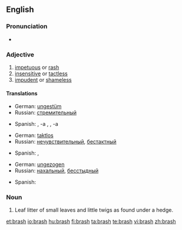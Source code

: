 ==English==

===Pronunciation===
* {{rhymes|æʃ}}

===Adjective===
{{en-adj|brash|er|more}}

# [[impetuous]] or [[rash]]
# [[insensitive]] or [[tactless]]
# [[impudent]] or [[shameless]]

====Translations====
{{trans-top|impetuous or rash}}
* German: [[ungestüm]]
* Russian: [[стремительный]]
{{trans-mid}}
* Spanish: {{t+|es|irreflexivo|m}}, -a {{f}}, {{t+|es|precipitado|m}}, -a {{f}}
{{trans-bottom}}

{{trans-top|insensitive or tactless}}
* German: [[taktlos]]
* Russian: [[нечувствительный]], [[бестактный]]
{{trans-mid}}
* Spanish: {{t+|es|tosco|m}}, {{t+|es|tosca|f}}
{{trans-bottom}}

{{trans-top|impudent or shameless}}
* German: [[ungezogen]]
* Russian: [[нахальный]], [[бесстыдный]]
{{trans-mid}}
* Spanish: {{t+|es|imprudente|m|f}}
{{trans-bottom}}

===Noun===
{{en-noun|-}}

# Leaf litter of small leaves and little twigs as found under a hedge.

[[et:brash]]
[[io:brash]]
[[hu:brash]]
[[fi:brash]]
[[ta:brash]]
[[te:brash]]
[[vi:brash]]
[[zh:brash]]